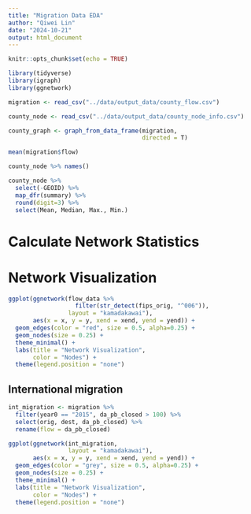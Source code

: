 ```yaml
---
title: "Migration Data EDA"
author: "Qiwei Lin"
date: "2024-10-21"
output: html_document
---
```


```r
knitr::opts_chunk$set(echo = TRUE)
```

```r
library(tidyverse)
library(igraph)
library(ggnetwork)
```

```r
migration <- read_csv("../data/output_data/county_flow.csv")

county_node <- read_csv("../data/output_data/county_node_info.csv")
```

```r
county_graph <- graph_from_data_frame(migration, 
                                      directed = T)
```

```r
mean(migration$flow)
```

```r
county_node %>% names()
```
```r
county_node %>% 
  select(-GEOID) %>% 
  map_dfr(summary) %>% 
  round(digit=3) %>% 
  select(Mean, Median, Max., Min.)
```



# Calculate Network Statistics 

# Network Visualization

```r
ggplot(ggnetwork(flow_data %>% 
                   filter(str_detect(fips_orig, "^006")), 
                 layout = "kamadakawai"), 
       aes(x = x, y = y, xend = xend, yend = yend)) +
  geom_edges(color = "red", size = 0.5, alpha=0.25) +
  geom_nodes(size = 0.25) +
  theme_minimal() +
  labs(title = "Network Visualization",
       color = "Nodes") +
  theme(legend.position = "none")
```


## International migration

```r
int_migration <- migration %>% 
  filter(year0 == "2015", da_pb_closed > 100) %>% 
  select(orig, dest, da_pb_closed) %>% 
  rename(flow = da_pb_closed) 
```

```r
ggplot(ggnetwork(int_migration, 
                 layout = "kamadakawai"), 
       aes(x = x, y = y, xend = xend, yend = yend)) +
  geom_edges(color = "grey", size = 0.5, alpha=0.25) +
  geom_nodes(size = 0.25) +
  theme_minimal() +
  labs(title = "Network Visualization",
       color = "Nodes") +
  theme(legend.position = "none")
```

